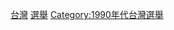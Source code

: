 {{cat year nav
| year = 1996
| cat = 台灣選舉
| sortkey = 台灣選舉
| article = 台灣選舉
| in = 
}}

[[Category:1996年選舉|台灣]]
[[Category:1996年台灣|選舉]]
[[Category:1990年代台灣選舉|Category:1990年代台灣選舉]]